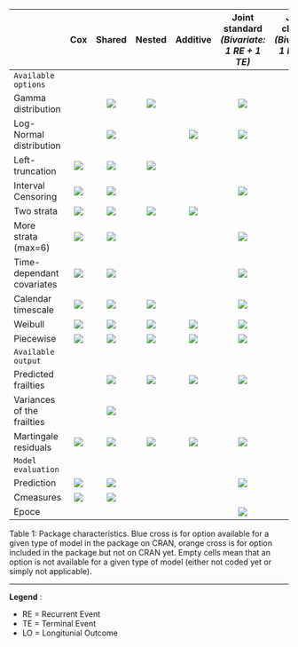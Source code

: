 
<!--
%\VignetteIndexEntry{Package summary}
%\VignetteEngine{knitr::rmarkdown}
-->
  

 

|                             |                  Cox                  |                 Shared                |                 Nested                |                Additive               |Joint standard *(Bivariate: 1 RE + 1 TE)*| Joint cluster *(Bivariate: 1 RE + 1 TE)*|Joint general *(Bivariate: 1 RE + 1 TE)*|Joint nested *(Bivariate: 1 RE + 1 TE)*|Joint longitudinal *(Bivariate:  1 LO + 1 TE)*|Joint trivariate *(Trivariate: 1 LO + 1 RE + 1 TE)*|Joint Multivariate *(Trivariate: 2 RE + 1 TE)*| 
|:----------------------------|:-------------------------------------:|:-------------------------------------:|:-------------------------------------:|:-------------------------------------:|:--------------------------------------:|:--------------------------------------:|:-------------------------------------:|:------------------------------------:|:------------------------------------------:|:-------------------------------------:|:-------------------------------------:|
|  `Available  options `      |                                       |                                       |                                       |                                       |                                       |                                       |                                       |                                       |                                       |                                       |                                       |                                  
| Gamma distribution          |                                       | ![](blue_x.png)                       | ![](blue_x.png)                       |                                       |  ![](blue_x.png)                      |  ![](blue_x.png)                      | ![](blue_x.png)                       | ![](blue_x.png)                       |                                       |                                       |                                       |                       
| Log-Normal distribution     |                                       | ![](blue_x.png)                       |                                       | ![](blue_x.png)                       |  ![](blue_x.png)                      |                                       |                                       |                                       | ![](blue_x.png)                       | ![](blue_x.png)                       | ![](blue_x.png)                       |
| Left-truncation             | ![](blue_x.png)                       | ![](blue_x.png)                       | ![](blue_x.png)                       |                                       |                                       |                                       |                                       |                                       |                                       |                                       |                                       |
| Interval Censoring          | ![](blue_x.png)                       | ![](blue_x.png)                       |                                       |                                       |  ![](orange_x.png)                    |  ![](orange_x.png)                    |                                       |                                       |                                       |                                       |                                       |
| Two strata                  | ![](blue_x.png)                       | ![](blue_x.png)                       | ![](blue_x.png)                       | ![](blue_x.png)                       |                                       |                                       |                                       |                                       |                                       |                                       |                                       |
| More strata (max=6)         | ![](blue_x.png)                       | ![](blue_x.png)                       |                                       |                                       |  ![](blue_x.png)                      |                                       |                                       |                                       |                                       |                                       |                                       |
| Time-dependant covariates   | ![](blue_x.png)                       | ![](blue_x.png)                       |                                       |                                       |  ![](blue_x.png)                      |  ![](blue_x.png)                      |                                       |                                       |                                       |                                       |                                       |
| Calendar timescale          | ![](blue_x.png)                       | ![](blue_x.png)                       | ![](blue_x.png)                       |                                       |  ![](blue_x.png)                      |                                       |                                       | ![](blue_x.png)                       |                                       | ![](blue_x.png)                       | ![](blue_x.png)                       |    
| Weibull                     | ![](blue_x.png)                       | ![](blue_x.png)                       | ![](blue_x.png)                       | ![](blue_x.png)                       |  ![](blue_x.png)                      |  ![](blue_x.png)                      |                                       | ![](blue_x.png)                       | ![](blue_x.png)                       | ![](blue_x.png)                       | ![](blue_x.png)                       |
| Piecewise                   | ![](blue_x.png)                       | ![](blue_x.png)                       | ![](blue_x.png)                       | ![](blue_x.png)                       |  ![](blue_x.png)                      |  ![](blue_x.png)                      |                                       |                                       |                                       |                                       | ![](blue_x.png)                       |
|     `Available output`      |                                       |                                       |                                       |                                       |                                       |                                       |                                       |                                       |                                       |                                       |                                       |
| Predicted frailties         |                                       | ![](blue_x.png)                       | ![](blue_x.png)                       | ![](blue_x.png)                       |  ![](blue_x.png)                      |                                       |                                       |                                       | ![](blue_x.png)                       | ![](blue_x.png)                       |                                       |        
| Variances of the frailties  |                                       | ![](blue_x.png)                       |                                       |                                       |                                       |                                       |                                       |                                       |                                       |                                       |                                       |
| Martingale residuals        | ![](blue_x.png)                       | ![](blue_x.png)                       | ![](blue_x.png)                       | ![](blue_x.png)                       |  ![](blue_x.png)                      |                                       |                                       |                                       | ![](blue_x.png)                       | ![](blue_x.png)                       |                                       |
|     `Model evaluation `     |                                       |                                       |                                       |                                       |                                       |                                       |                                       |                                       |                                       |                                       |                                       |                                  
| Prediction                  | ![](blue_x.png)                       | ![](blue_x.png)                       |                                       |                                       |  ![](blue_x.png)                      |                                       |                                       |                                       | ![](blue_x.png)                       | ![](blue_x.png)                       |                                       |                                       
| Cmeasures                   | ![](blue_x.png)                       | ![](blue_x.png)                       |                                       |                                       |                                       |                                       |                                       |                                       |                                       |                                       |                                       |
| Epoce                       |                                       |                                       |                                       |                                       |  ![](blue_x.png)                      |                                       |                                       |                                       | ![](blue_x.png)                       | ![](blue_x.png)                       |                                       |

Table 1: Package characteristics. Blue cross is for option available for a given type of model in the package on CRAN, orange cross is for option included in the package but not on CRAN yet. Empty cells mean that an option is not available for a given type of model (either not coded yet or simply not applicable).

***
**Legend** : 

* RE = Recurrent Event 
* TE = Terminal Event 
* LO = Longitunial Outcome







